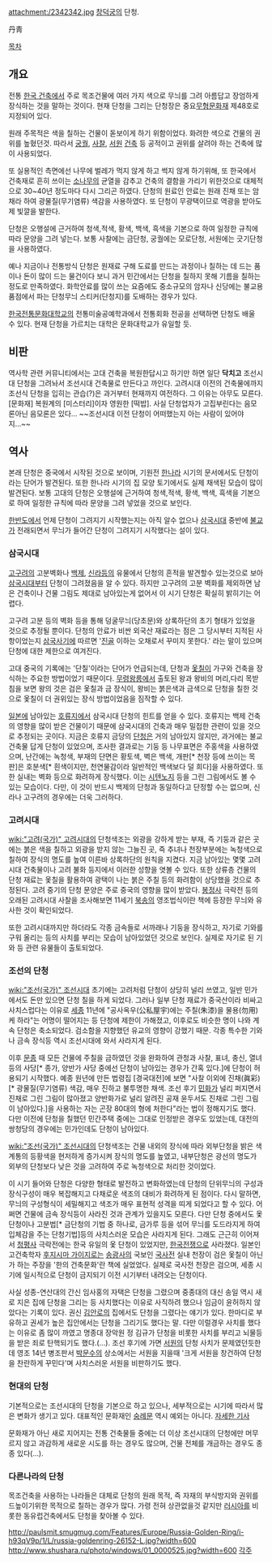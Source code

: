attachment:/2342342.jpg
[[창덕궁]]의 단청.

丹靑

[[목차]]
== 개요 ==
전통 [[한국 건축]]에서 주로 목조건물에 여러 가지 색으로 무늬를 그려 아름답고 장엄하게 장식하는 것을 말하는 것이다. 현재 단청을 그리는 단청장은 중요[[무형문화재]] 제48호로 지정되어 있다.

원래 주목적은 색을 칠하는 건물이 돋보이게 하기 위함이었다. 화려한 색으로 건물의 권위를 높혔던것. 따라서 [[궁궐]], [[사찰]], [[서원]] [[건축]] 등 공적이고 권위를 살려야 하는 건축에 많이 사용되었다.

또 실용적인 측면에선 나무에 벌레가 먹지 않게 하고 썩지 않게 하기위해, 또 한국에서 건축재로 흔히 쓰이는 [[소나무]]의 균열을 감추고 건축의 결함을 가리기 위한것으로 대체적으로 30~40년 정도마다 다시 그리곤 하였다. 단청의 원료인 안료는 원래 진채 또는 암채라 하여 광물질(무기염류) 색감을 사용하였다. 또 단청이 무광택이므로 역광을 받아도 제 빛깔을 발한다. 

단청은 오행설에 근거하여 청색,적색, 황색, 백색, 흑색을 기본으로 하여 일정한 규칙에 따라 문양을 그려 넣는다. 보통 사찰에는 금단청, 궁궐에는 모로단청, 서원에는 긋기단청을 사용하였다.

예나 지금이나 전통방식 단청은 원재료 구해 도료를 만드는 과정이나 칠하는 데 드는 품이나 돈이 많이 드는 물건이다 보니 과거 민간에서는 단청을 칠하지 못해 기름을 칠하는 정도로 만족하였다. 화학안료를 많이 쓰는 요즘에도 중소규모의 암자나 신당에는 불교용품점에서 파는 단청무늬 스티커(단청지)를 도배하는 경우가 있다.

[[한국전통문화대학교]]의 전통미술공예학과에서 전통회화 전공을 선택하면 단청도 배울 수 있다. 현재 단청을 가르치는 대학은 문화대학교가 유일할 듯.
== 비판 ==
역사학 관련 커뮤니티에서는 고대 건축을 복원한답시고 하기만 하면 일단 '''닥치고''' 조선시대 단청을 그려놔서 조선시대 건축물로 만든다고 까인다. 고려시대 이전의 건축물에까지 조선식 단청을 입히는 관습(?)은 과거부터 현재까지 여전하다. 그 이유는 아무도 모른다. [문화재] 복원계의 [미스터리]이자 영원한 [떡밥]. 사실 단청업자가 고집부린다는 음모론아닌 음모론은 있다...
~~조선시대 이전 단청이 어떠했는지 아는 사람이 있어야지...~~
== 역사 ==
본래 단청은 중국에서 시작된 것으로 보이며, 기원전 [[한나라]] 시기의 문서에서도 단청이라는 단어가 발견된다. 또한 한나라 시기의 집 모양 토기에서도 실제 채색된 모습이 많이 발견된다. 보통 고대의 단청은 오행설에 근거하여 청색,적색, 황색, 백색, 흑색을 기본으로 하여 일정한 규칙에 따라 문양을 그려 넣었을 것으로 보인다.

[[한반도]]에서 언제 단청이 그려지기 시작했는지는 아직 알수 없으나 [[삼국시대]] 중반에 [[불교]]가 전래되면서 무늬가 들어간 단청이 그려지기 시작했다는 설이 있다.
=== 삼국시대 ===
[[고구려]]의 고분벽화나 [[백제]], [[신라]]등의 유물에서 단청의 흔적을 발견할수 있는것으로 보아 [[삼국시대]]부터 단청이 그려졌음을 알 수 있다. 하지만 고구려의 고분 벽화를 제외하면 남은 건축이나 건물 그림도 제대로 남아있는게 없어서 이 시기 단청은 확실히 밝히기는 어렵다. 

고구려 고분 등의 벽화 등을 통해 덩굴무늬(당초문)와 상록하단의 초기 형태가 있었을 것으로 추정될 뿐이다. 단청의 안료가 비싼 외국산 재료라는 점은 그 당시부터 지적된 사항이었는지 [[삼국사기]]에 따르면 '[[진골]] 이하는 오채로서 꾸미지 못한다.' 라는 말이 있으며 단청에 대한 제한으로 여겨진다.

고대 중국의 기록에는 '단칠'이라는 단어가 언급되는데, 단청과 [[옻칠]]이 가구와 건축을 장식하는 주요한 방법이었기 때문이다. [[무령왕릉]]에서 출토된 왕과 왕비의 머리,다리 목받침을 보면 왕의 것은 검은 옻칠과 금 장식이, 왕비는 붉은색과 금색으로 단청을 칠한 것으로 옻칠이 더 권위있는 장식 방법이었음을 짐작할 수 있다.

[[일본]]에 남아있는 [[호류지]]에서 삼국시대 단청의 힌트를 얻을 수 있다. 호류지는 백제 건축의 영향을 많이 받은 건물이기 때문에 삼국시대의 건축과 매우 밀접한 관련이 있을 것으로 추정되는 곳이다. 지금은 호류지 금당의 [[단청]]은 거의 남아있지 않지만, 과거에는 불교 건축물 답게 단청이 있었으며, 조사한 결과로는 기둥 등 나무표면은 주홍색을 사용하였으며, 난간에는 녹청색, 부재의 단면은 황토색, 벽은 백색, 개판[* 천장 등에 쓰이는 목판]은 호분색[* 흰색이지만, 천연물감이라 일반적인 백색보다 덜 희다]을 사용하였다. 또한 실내는 벽화 등으로 화려하게 장식했다. 이는 [[시텐노지]] 등을 그린 그림에서도 볼 수 있는 모습이다. 다만, 이 것이 반드시 백제의 단청과 동일하다고 단정할 수는 없으며, 신라나 고구려의 경우에는 더욱 그러하다.
=== 고려시대 ===
[[wiki:"고려(국가)" 고려]]시대의 단청색조는 외광을 강하게 받는 부재, 즉 기둥과 같은 곳에는 붉은 색을 칠하고 외광을 받지 않는 그늘진 곳, 즉 추녀나 천장부분에는 녹청색으로 칠하여 장식의 명도를 높여 이른바 상록하단의 원칙을 지켰다. 지금 남아있는 몇몇 고려시대 건축물이나 고려 불화 등지에서 이러한 성향을 엿볼 수 있다. 또한 상류층 건물의 단청 재료는 옻칠을 활용하여 광택이 나는 붉은 주칠 등의 화려함이 상당했을 것으로 추정된다. 고려 중기의 단청 문양은 주로 중국의 영향을 많이 받았다. [[봉정사]] 극락전 등의 오래된 고려시대 사찰을 조사해보면 11세기 [[북송]]의 영조법식이란 책에 등장한 무늬와 유사한 것이 확인되었다.

또한 고려시대까지만 하더라도 각종 금속들로 서까래나 기둥을 장식하고, 자기로 기와를 구워 올리는 등의 사치를 부리는 모습이 남아있었던 것으로 보인다. 실제로 자기로 된 기와 등 관련 유물들이 출토되었다.
=== 조선의 단청 ===
[[wiki:"조선(국가)" 조선]]시대 초기에는 고려처럼 단청이 상당히 널리 쓰였고, 일반 민가에서도 돈만 있으면 단청 칠을 하게 되었다. 그러나 일부 단청 재료가 중국산이라 비싸고 사치스럽다는 이유로 [[세종]] 11년에 "공사옥우(公私屋宇)에는 주칠(朱漆)을 물용(勿用)케 하라"는 어명이 떨어지는 등 단청에 제한이 가해졌고, 이후로도 비슷한 명이 나와 계속 단청은 축소되었다. 검소함을 지향했던 유교의 영향이 강했기 때문. 각종 특수한 기와나 금속 장식등 역시 조선시대에 와서 사라지게 된다.

이후 [[문종]] 때 모든 건물에 주칠을 금하였던 것을 완화하여 관청과 사찰, 표녀, 충신, 열녀등의 사당[* 종가, 양반가 사당 중에선 단청이 남아있는 경우가 간혹 있다.]에 단청이 허용되기 시작했다. 예종 원년에 만든 법령집 [경국대전]에 보면 "사찰 이외에 진채(眞彩)[* 광물질(무기염류) 색감, 매우 진하고 불투명한 채색. 조선 후기 [[민화]]가 널리 퍼지면서 진채로 그린 그림이 많아졌고 양반화가로 널리 알려진 공재 윤두서도 진채로 그린 그림이 남아있다.]을 사용하는 자는 곤장 80대의 형에 처한다"라는 법이 정해지기도 했다. 다만 이전에 단청을 칠했던 민간주택 중에는 그대로 인정받은 경우도 있었는데, 대전의 쌍청당의 경우에는 민가인데도 단청이 남아있다.

[[wiki:"조선(국가)" 조선]]시대의 단청색조는 건물 내외의 장식에 따라 외부단청을 밝은 색 계통의 등황색을 현저하게 증가시켜 장식의 명도를 높였고, 내부단청은 광선의 명도가 외부의 단청보다 낮은 것을 고려하여 주로 녹청색으로 처리한 것이었다. 

이 시기 들어와 단청은 다양한 형태로 발전하고 변화하였는데 단청의 단위무늬의 구성과 장식구성이 매우 복잡해지고 다채로운 색조의 대비가 화려하게 된 점이다. 다시 말하면, 무늬의 구성형식이 세밀해지고 색조가 매우 표현적 성격을 띠게 되었다고 할 수 있다. 어쩌면 건물에 금속 장식등이 사라진 것과 관계가 있을지도 모른다. 다만 단청 중에서도 옻 단청이나 고분법[* 금단청의 기법 중 하나로, 금가루 등을 섞어 무늬를 도드라지게 하여 입체감을 주는 단청기법]등의 사치스러운 모습은 사라지게 된다. 그래도 근근히 이어져서 [[청평사]] 극락전에는 한국 유일의 옻 단청이 있었지만, [[한국전쟁]]으로 사라졌다. 일본인 고건축학자 [[후지시마 가이지로]]는 [[송광사]]의 국보인 [[국사전]] 실내 천장이 검은 옻칠이 아닌가 하는 주장을 '한의 건축문화'란 책에 실었었다. 실제로 국사전 천장은 검으며, 세종 시기에 일시적으로 단청이 금지되기 이전 시기부터 내려오는 단청이다. 

사실 성종-연산대의 간신 임사홍의 자택은 단청을 그렸으며 중종대의 대신 송일 역시 새로 지은 집에 단청을 그리는 등 사치했다는 이유로 사직하려 했으나 임금이 윤허하지 않았다는 기록이 있다. 권신 [[김안로]]의 집에서도 단청을 그렸다는 얘기가 있다. 한마디로 부유하고 권세가 높은 집안에서는 단청을 그리기도 했다는 말. 다만 이럴경우 사치를 했다는 이유로 좀 많이 까였고 명종대 장악원 정 김규가 단청을 비롯한 사치를 부리고 뇌물등을 받은 죄로 탄핵되기도 했다.(...). 조선 후기에 가면 [[서원]]의 단청 사치가 문제였던듯한데 영조 14년 병조판서 [[박문수]]의 상소에서는 서원을 지을때 '크게 서원을 창건하여 단청을 찬란하게 꾸민다'며 사치스러운 서원을 비판하기도 했다.
=== 현대의 단청 ===
기본적으로는 조선시대의 단청을 기본으로 하고 있으나, 세부적으로는 시기에 따라서 많은 변화가 생기고 있다. 대표적인 문화재인 [[숭례문]] 역시 예외는 아니다. [http://www.segye.com/Articles/News/Society/Article.asp?aid=20110426004796&ctg1=01&ctg2=&subctg1=01&subctg2=&cid=0101080100000 자세한 기사] 

문화재가 아닌 새로 지어지는 전통 건축물들 중에는 더 이상 조선시대의 단청에만 머무르지 않고 과감하게 새로운 시도를 하는 경우도 많으며, 건물 전체를 개금하는 경우도 종종 있다(...).
=== 다른나라의 단청 ===
목조건축을 사용하는 나라들은 대체로 단청의 원래 목적, 즉 자재의 부식방지와 권위를 드높이기위한 목적으로 칠하는 경우가 많다. 가령 전혀 상관없을것 같지만 [[러시아]]를 비롯한 동유럽건축에서도 단청을 찾아볼 수 있다.

http://paulsmit.smugmug.com/Features/Europe/Russia-Golden-Ring/i-h93qV9p/1/L/russia-goldenring-26152-L.jpg?width=600
http://www.shushara.ru/photo/windows/01_0000525.jpg?width=600
[[각주]]
